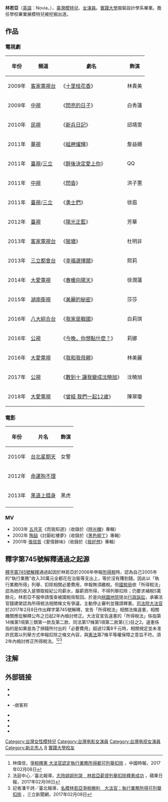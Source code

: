 {{Distinguish|林亞若}}
{{藝人
| 姓名 = 林若亞
| 類型 = 女演員
| 圖片 = Novia Lin, 2010 (cropped).jpg
| 圖片尺寸 = 
| 圖片簡介 = 
| 本名 = 
| 外文名 = 
| 外文 = 
| 羅馬拼音 = 
| 英文名 = Novia
| 暱稱 = 若小亞
| 國籍 = {{ROC}}
| 民族 = 
| 籍貫 = 
| 出生日期 = {{birth date and age|1977|8|7}}
| 出生地點 = {{TWN}}[[臺北縣_(1945年-2010年)|臺北縣]]<br>（今[[新北市|新北市]]）
| 逝世日期 = 
| 職業 = [[演員|演員]]、[[模特兒|模特兒]]
| 語言 = [[國語|國語]]、[[英語|英語]]、[[臺語|臺語]]、[[客語|客語]]
| 母校 = [[實踐大學|實踐大學]]服裝設計學系[[學士|學士]]
| 宗教信仰 = 
| 配偶 = [[孙志浩_(企业家)|孫志浩]]（2016年結婚）
| 兒女 = 
| 父母 = 
| 出道地點 = 
| 出道作 = 
| 出道日期 = 
| 代表作 = 
| 活躍年代 = 1998年至今
| 唱片公司 = 
| 經紀公司 = [[寶麗來國際娛樂|寶麗來國際娛樂]]
| 網站 = [http://novialin.pixnet.net/blog 林若亞部落格]
| 獎項 = 
| IMDb = 5328150
}}

'''林若亞'''（[[英語|英語]]：Novia，{{bd|1977年|8月7日|catIdx=F林}}），[[臺灣|臺灣]][[模特兒|模特兒]]、[[女演員|女演員]]。[[實踐大學|實踐大學]]服裝設計學系畢業。擔任學校畢業展模特兒被挖掘出道。

== 作品 ==
===電視劇===
{| class="wikitable"
|-align=center
! 年份 || 頻道 || 劇名 || 飾演 
|- 
| 2009年 ||[[客家電視台|客家電視台]]||《[[十里桂花香|十里桂花香]]》|| 林貴美
|- 
| 2009年 ||[[中視|中視]]||《[[閃亮的日子_(電視劇)|閃亮的日子]]》|| 白秀蓮
|- 
| 2010年 ||[[民視|民視]]||《[[新兵日記|新兵日記]]》|| 邱靖雯
|- 
| 2011年 ||[[華視|華視]]||《[[艋舺燿輝|艋舺燿輝]]》|| 詹益姍
|- 
| 2011年 ||[[臺視|臺視]]/[[三立電視|三立]]||《[[醉後決定愛上你|醉後決定愛上你]]》|| QQ
|- 
| 2011年 ||[[中視|中視]]||《[[閃昏|閃昏]]》|| 洪子蕙
|- 
| 2011年 ||[[臺視|臺視]]/[[三立電視|三立]]||《[[勇士們|勇士們]]》 || 徐眉
|- 
| 2012年 ||[[臺視|臺視]]||《[[陽光正藍|陽光正藍]]》 || 芳華
|- 
| 2013年 ||[[客家電視台|客家電視台]]|| 《[[陂塘_(電視劇)|陂塘]]》|| 杜明非
|- 
| 2013年 ||[[三立都會台|三立都會台]]|| 《[[幸福選擇題|幸福選擇題]]》|| 熙莉
|- 
| 2014年 ||[[大愛電視|大愛電視]] || 《[[春暖向陽天|春暖向陽天]]》 || 徐潤蓮
|- 
| 2015年 ||[[湖南衛視|湖南衛視]] || 《[[美麗的秘密|美麗的秘密]]》 || 莎莎
|- 
| 2016年 ||[[八大綜合台|八大綜合台]] || 《[[我家是戰國|我家是戰國]]》 || 白莉琪
|- 
| 2016年 ||[[公視|公視]] || 《[[今晚，你想點什麼？|今晚，你想點什麼？]]》 || 莉娜
|- 
| 2016年 ||[[大愛電視|大愛電視]] || 《[[我和我母親|我和我母親]]》 || 林美麗
|- 
| 2017年 ||[[公視|公視]] || 《[[數到十_讓我變成沈曉旭|數到十 讓我變成沈曉旭]]》 || 沈曉旭
|- 
| 2018年 ||[[大愛電視|大愛電視]] || 《[[曾經_我們一起12歲|曾經 我們一起12歲]]》 || 陳翠瓊
|}

=== 電影 ===
{| class="wikitable"
|-align=center
! 年份 || 片名 || 飾演 
|- 
|2010年 ||[[台北星期天|台北星期天]] || 女警
|-
|2012年 ||[[命運狗不理|命運狗不理]]||
|-
|2013年 ||[[黑道上錯身|黑道上錯身]]||黑虎
|-
|}

=== MV ===
* 2003年 [[五月天|五月天]]《而我知道》（收錄於《[[時光機_(專輯)|時光機]]》專輯）
* 2002年 [[陶喆|陶喆]]《討厭紅樓夢》（收錄於《[[黑色柳丁|黑色柳丁]]》專輯）
* 2001年 [[張信哲|張信哲]]《愛情餘味》（收錄於《[[我好想|我好想]]》專輯）

==釋字第745號解釋通過之起源==
[[s:维基文库:中華民國司法院大法官解釋|釋字第745號解釋]]通過起因於林若亞於2006年申報[[所得稅|所得稅]]時，認為自己2005年的"執行業務"收入30萬元全都花在治裝等支出上，等於沒有賺到錢。因此以「執行業務所得」列舉、扣除相關必要費用，申報無須繳稅。但[[財政部北區國稅局|國稅局]]依「所得稅法」認為她的收入是領取經紀公司薪水，屬薪資所得，不得列舉扣除；仍要求補稅5萬餘元，林若亞不服申請復查被國稅局駁回。於是向[[臺灣桃園地方法院|桃園地院]]提出[[行政訴訟法_(中華民國)#撤銷訴訟|行政訴訟]]，承審法官錢建榮認為所得稅法相關條文有爭議，主動停止審判並聲請釋憲。[[司法院大法官|司法院大法官]]於2017年2月8日作出釋字第745號解釋，宣告「所得稅法」相關法條違憲，相關機關應從解釋公布之日起2年內檢討修正。大法官宣告違憲的「所得稅法」係指第14條第1項第三類第一款及第二款、同法第17條第1項第二款第(三)目之2。違憲係指的是如果是為了掙錢所付出的「必要費用」超過12萬8千元時，相關規定並未准許民眾以列舉方式申報扣除之條文內容，與[[憲法|憲法]]第7條平等權保障之意旨不符。須2年內檢討修正所得稅法。<ref>林偉信，[http://www.chinatimes.com/realtimenews/20170208005423-260402 爭稅釋憲 大法官認定執行業務所得都可列舉扣除] {{Wayback|url=http://www.chinatimes.com/realtimenews/20170208005423-260402 |date=20200415110928 }}，中國時報，2017年02月08日</ref><ref>法庭中心╱臺北報導，[http://www.appledaily.com.tw/realtimenews/article/local/20170208/1051766/志玲姐姐別哭林若亞薪資列舉扣除釋憲成功 志玲姐姐別哭　林若亞薪資列舉扣除釋憲成功] {{Wayback|url=http://www.appledaily.com.tw/realtimenews/article/local/20170208/1051766/%E5%BF%97%E7%8E%B2%E5%A7%90%E5%A7%90%E5%88%A5%E5%93%AD%E6%9E%97%E8%8B%A5%E4%BA%9E%E8%96%AA%E8%B3%87%E5%88%97%E8%88%89%E6%89%A3%E9%99%A4%E9%87%8B%E6%86%B2%E6%88%90%E5%8A%9F |date=20170823055455 }}，蘋果日報，2017年02月08日</ref><ref>記者潘千詩╱臺北報導，[http://www.setn.com/News.aspx?NewsID=223079 名模林若亞爭稅勝利　大法官：執行業務所得可列舉扣除] {{Wayback|url=http://www.setn.com/News.aspx?NewsID=223079 |date=20200415110939 }}，三立新聞網，2017年02月08日</ref>

==注解==
{{reflist}}

== 外部链接 ==
{{commons|Category:Novia Lin|林若亞}}
*{{weibo|linruoya|林若亞 novia}}
*{{facebook|pages/%E6%9E%97%E8%8B%A5%E4%BA%9E%E7%9A%84%E5%B0%8F%E5%B0%8F%E5%A4%A9%E5%9C%B0/123446987705499|林若亞的小小天地}}
*{{official|http://novialin.pixnet.net/blog|林若亞}}-痞客邦
*{{imdb name|5142455}}
*{{hkmdb name|51700}}
*{{douban people}}
*{{Mtime people|1670944}}

{{寶麗來國際娛樂}}
{{DEFAULTSORT:L林}}
[[Category:台灣女性模特兒|Category:台灣女性模特兒]]
[[Category:台灣电影女演員|Category:台灣电影女演員]]
[[Category:台灣电视女演員|Category:台灣电视女演員]]
[[Category:新北市人|Category:新北市人]]
[[Category:林姓|R]]
[[Category:實踐大學校友|實踐大學校友]]